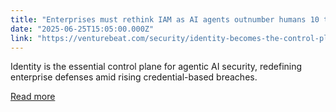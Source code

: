 ```yaml
---
title: "Enterprises must rethink IAM as AI agents outnumber humans 10 to 1"
date: "2025-06-25T15:05:00.000Z"
link: "https://venturebeat.com/security/identity-becomes-the-control-plane-for-enterprise-ai-security/"
---
```


Identity is the essential control plane for agentic AI security, redefining enterprise defenses amid rising credential-based breaches.

[Read more](https://venturebeat.com/security/identity-becomes-the-control-plane-for-enterprise-ai-security/)
